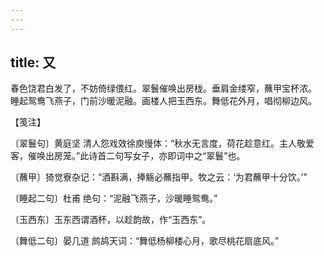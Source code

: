 ```yaml
---
---
---
```

title: 又
---







春色饶君白发了，不妨倚绿偎红。翠鬟催唤出房栊。垂肩金缕窄，蘸甲宝杯浓。　睡起鸳鸯飞燕子，门前沙暖泥融。画楼人把玉西东。舞低花外月，唱彻柳边风。





【笺注】


〔翠鬟句〕黄庭坚 清人怨戏效徐庾慢体：“秋水无言度，荷花趁意红。主人敬爱客，催唤出房笼。”此诗首二句写女子，亦即词中之“翠鬟”也。

〔蘸甲〕猗觉寮杂记：“酒斟满，捧觞必蘸指甲。牧之云：‘为君蘸甲十分饮。’”

〔睡起二句〕杜甫 绝句：“泥融飞燕子，沙暖睡鸳鸯。”

〔玉西东〕玉东西谓酒杯，以趁韵故，作“玉西东”。

〔舞低二句〕晏几道 鹧鸪天词：“舞低杨柳楼心月，歌尽桃花扇底风。”